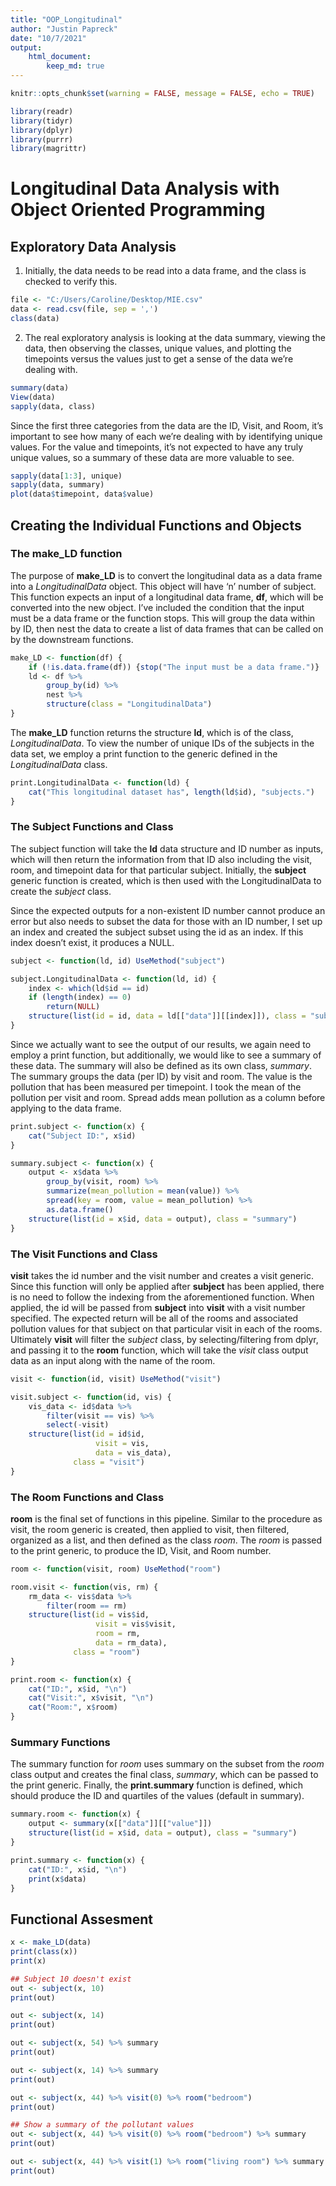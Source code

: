 ```yaml
---
title: "OOP_Longitudinal"
author: "Justin Papreck"
date: "10/7/2021"
output: 
    html_document:
        keep_md: true
---
```


```r
knitr::opts_chunk$set(warning = FALSE, message = FALSE, echo = TRUE)

library(readr)
library(tidyr)
library(dplyr)
library(purrr)
library(magrittr)
```

# Longitudinal Data Analysis with Object Oriented Programming

## Exploratory Data Analysis

1. Initially, the data needs to be read into a data frame, and the class is checked to verify this.
    
```r
file <- "C:/Users/Caroline/Desktop/MIE.csv"
data <- read.csv(file, sep = ',')
class(data)
```

2. The real exploratory analysis is looking at the data summary, viewing the data, then observing the classes, unique values, and plotting the timepoints versus the values just to get a sense of the data we're dealing with.

```r
summary(data)
View(data)
sapply(data, class)
```
Since the first three categories from the data are the ID, Visit, and Room, it's important to see how many of each we're dealing with by identifying unique values. For the value and timepoints, it's not expected to have any truly unique values, so a summary of these data are more valuable to see.  
```r
sapply(data[1:3], unique) 
sapply(data, summary)
plot(data$timepoint, data$value)
```


## Creating the Individual Functions and Objects
### The make_LD function

The purpose of **make_LD** is to convert the longitudinal data as a data frame into a *LongitudinalData* object. This object will have 'n' number of subject. This function expects an input of a longitudinal data frame, **df**, which will be converted into the new object. 
  I've included the condition that the input must be a data frame or the function stops. This will group the data within by ID, then nest the data to create a list of data frames that can be called on by the downstream functions.

```r
make_LD <- function(df) {
    if (!is.data.frame(df)) {stop("The input must be a data frame.")}
    ld <- df %>% 
        group_by(id) %>% 
        nest %>% 
        structure(class = "LongitudinalData")
}
```

The **make_LD** function returns the structure **ld**, which is of the class, *LongitudinalData*. To view the number of unique IDs of the subjects in the data set, we employ a print function to the generic defined in the *LongitudinalData* class.

```r
print.LongitudinalData <- function(ld) {
    cat("This longitudinal dataset has", length(ld$id), "subjects.")
}
```

### The Subject Functions and Class
The subject function will take the **ld** data structure and ID number as inputs, which will then return the information from that ID also including the visit, room, and timepoint data for that particular subject. 
Initially, the **subject** generic function is created, which is then used with the LongitudinalData to create the *subject* class. 

  Since the expected outputs for a non-existent ID number cannot produce an error but also needs to subset the data for those with an ID number, I set up an index and created the subject subset using the id as an index. If this index doesn't exist, it produces a NULL. 

```r
subject <- function(ld, id) UseMethod("subject")

subject.LongitudinalData <- function(ld, id) {
    index <- which(ld$id == id)
    if (length(index) == 0)
        return(NULL)
    structure(list(id = id, data = ld[["data"]][[index]]), class = "subject")
}
```

Since we actually want to see the output of our results, we again need to employ a print function, but additionally, we would like to see a summary of these data. The summary will also be defined as its own class, *summary*.
  The summary groups the data (per ID) by visit and room. The value is the pollution that has been measured per timepoint. I took the mean of the pollution per visit and room. Spread adds mean pollution as a column before applying to the data frame. 

```r
print.subject <- function(x) {
    cat("Subject ID:", x$id)
}

summary.subject <- function(x) {
    output <- x$data %>%
        group_by(visit, room) %>%
        summarize(mean_pollution = mean(value)) %>% 
        spread(key = room, value = mean_pollution) %>%
        as.data.frame()
    structure(list(id = x$id, data = output), class = "summary")
}
```

### The Visit Functions and Class
**visit** takes the id number and the visit number and creates a visit generic. Since this function will only be applied after **subject** has been applied, there is no need to follow the indexing from the aforementioned function. When applied, the id will be passed from **subject** into **visit** with a visit number specified. The expected return will be all of the rooms and associated pollution values for that subject on that particular visit in each of the rooms. 
  Ultimately **visit** will filter the *subject* class, by selecting/filtering from dplyr, and  passing it to the **room** function, which will take the *visit* class output data as an input along with the name of the room. 

```r
visit <- function(id, visit) UseMethod("visit")

visit.subject <- function(id, vis) {
    vis_data <- id$data %>%
        filter(visit == vis) %>%
        select(-visit)
    structure(list(id = id$id, 
                   visit = vis, 
                   data = vis_data), 
              class = "visit")
}
```

### The Room Functions and Class
**room** is the final set of functions in this pipeline. Similar to the procedure as visit, the room generic is created, then applied to visit, then filtered, organized as a list, and then defined as the class *room*. 
  The *room* is passed to the print generic, to produce the ID, Visit, and Room number. 
  
```r
room <- function(visit, room) UseMethod("room")

room.visit <- function(vis, rm) {
    rm_data <- vis$data %>%
        filter(room == rm)
    structure(list(id = vis$id, 
                   visit = vis$visit,
                   room = rm,
                   data = rm_data), 
              class = "room")
}

print.room <- function(x) {
    cat("ID:", x$id, "\n")
    cat("Visit:", x$visit, "\n")
    cat("Room:", x$room)
}
```

### Summary Functions
The summary function for *room* uses summary on the subset from the *room* class output and creates the final class, *summary*, which can be passed to the print  generic. 
  Finally, the **print.summary** function is defined, which should produce the ID and quartiles of the values (default in summary). 
  
```r
summary.room <- function(x) {
    output <- summary(x[["data"]][["value"]])
    structure(list(id = x$id, data = output), class = "summary")
}

print.summary <- function(x) {
    cat("ID:", x$id, "\n")
    print(x$data)
}
```


## Functional Assesment 
```r
x <- make_LD(data)
print(class(x))
print(x)

## Subject 10 doesn't exist
out <- subject(x, 10)
print(out)

out <- subject(x, 14)
print(out)

out <- subject(x, 54) %>% summary
print(out)

out <- subject(x, 14) %>% summary
print(out)

out <- subject(x, 44) %>% visit(0) %>% room("bedroom")
print(out)

## Show a summary of the pollutant values
out <- subject(x, 44) %>% visit(0) %>% room("bedroom") %>% summary
print(out)

out <- subject(x, 44) %>% visit(1) %>% room("living room") %>% summary
print(out)
```
